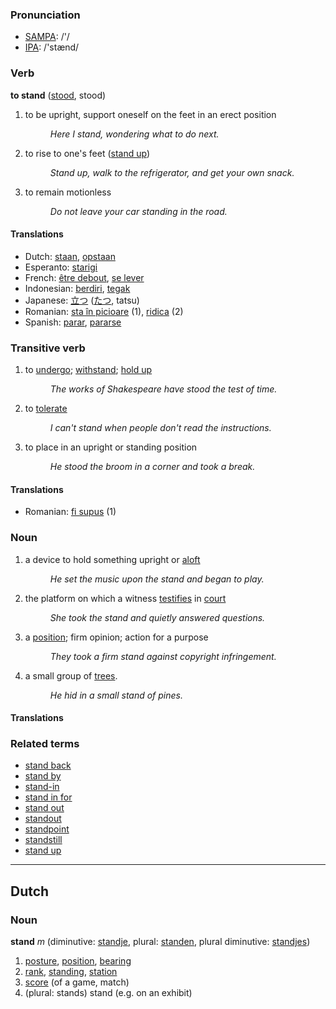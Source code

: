 === Pronunciation ===
*[[w:SAMPA|SAMPA]]: /'/
*[[w:IPA|IPA]]: /'stænd/

=== Verb ===

'''to stand''' ([[stood]], stood)

# to be upright, support oneself on the feet in an erect position
#:''Here I stand, wondering what to do next.''
# to rise to one's feet ([[stand up]])
#:''Stand up, walk to the refrigerator, and get your own snack.''
# to remain motionless
#:''Do not leave your car standing in the road.''

==== Translations ====
*Dutch: [[staan]], [[opstaan]]
*Esperanto: [[starigi]]
*French: [[être debout]], [[se lever]]
*Indonesian: [[diri|berdiri]], [[tegak]]
*Japanese: [[立つ]] ([[たつ]], tatsu)
*Romanian: [[sta în picioare]] (1), [[ridica]] (2)
*Spanish: [[parar]], [[pararse]]

===Transitive verb===

# to [[undergo]]; [[withstand]]; [[hold up]]
#:''The works of Shakespeare have stood the test of time.''
# to [[tolerate]]
#:''I can't stand when people don't read the instructions.''
# to place in an upright or standing position
#:''He stood the broom in a corner and took a break.''

==== Translations ====
*Romanian: [[fi supus]] (1)

===Noun===
# a device to hold something upright or [[aloft]]
#: ''He set the music upon the stand and began to play.''
# the platform on which a witness [[testifies]] in [[court]]
#: ''She took the stand and quietly answered questions.''
# a [[position]]; firm opinion; action for a purpose
#: ''They took a firm stand against copyright infringement.''
# a small group of [[trees]].
#: ''He hid in a small stand of pines.''

==== Translations ====
<!-- none yet -->

=== Related terms ===
*[[stand back]]
*[[stand by]]
*[[stand-in]]
*[[stand in for]]
*[[stand out]]
*[[standout]]
*[[standpoint]] 
*[[standstill]] 
*[[stand up]]
----

==Dutch==

===Noun===
'''stand''' ''m'' (diminutive: [[standje]], plural: [[standen]], plural diminutive: [[standjes]])

# [[posture]], [[position]], [[bearing]]
# [[rank]], [[standing]], [[station]]
# [[score]] (of a game, match)
# (plural: stands) stand (e.g. on an exhibit)